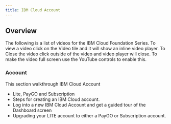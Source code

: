 ```yaml
---
title: IBM Cloud Account
---
```


## Overview
The following is a list of videos for the IBM Cloud Foundation Series. To view a
video click on the Video tile and it will show an inline video player. To Close the video
click outside of the video and video player will close. To make the video full screen
use the YouTube controls to enable this.

### Account

This section walkthrough IBM Cloud Account 

- Lite, PayGO and Subscription
- Steps for creating an IBM Cloud account.
- Log into a new IBM Cloud Account and get a guided tour of the Dashboard screen
- Upgrading your LITE account to either a PayGO or Subscription account.


